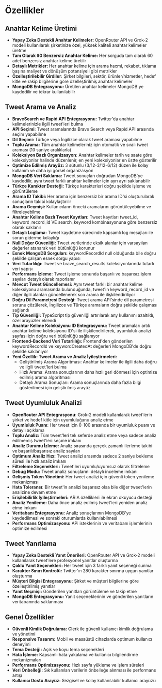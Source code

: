 # Özellikler

## Anahtar Kelime Üretimi
- **Yapay Zeka Destekli Anahtar Kelimeler:** OpenRouter API ve Grok-2 modeli kullanılarak şirketinize özel, yüksek kaliteli anahtar kelimeler üretme
- **Tam Olarak 60 Benzersiz Anahtar Kelime:** Her sorguda tam olarak 60 adet benzersiz anahtar kelime üretilir
- **Detaylı Metrikler:** Her anahtar kelime için arama hacmi, rekabet, tıklama başına maliyet ve dönüşüm potansiyeli gibi metrikler
- **Özelleştirilebilir Girdiler:** Şirket bilgileri, sektör, ürünler/hizmetler, hedef kitle ve rakip bilgilerine göre özelleştirilmiş anahtar kelimeler
- **MongoDB Entegrasyonu:** Üretilen anahtar kelimeler MongoDB'ye kaydedilir ve tekrar kullanılabilir

## Tweet Arama ve Analiz
- **BraveSearch ve Rapid API Entegrasyonu:** Twitter'da anahtar kelimelerinizle ilgili tweet'leri bulma
- **API Seçimi:** Tweet aramalarında Brave Search veya Rapid API arasında seçim yapabilme
- **Dil Seçimi:** Türkçe veya İngilizce olarak tweet araması yapabilme
- **Toplu Arama:** Tüm anahtar kelimeleriniz için otomatik ve sıralı tweet araması (10 saniye aralıklarla)
- **Koleksiyon Bazlı Organizasyon:** Anahtar kelimeler tarih ve saate göre koleksiyonlar halinde düzenlenir, en yeni koleksiyonlar en üstte gösterilir
- **Optimize Edilmiş Arayüz:** 3 sütunlu (3/12-3/12-6/12) düzen ile kolay kullanım ve daha iyi görsel organizasyon
- **MongoDB Veri Saklama:** Tweet sonuçları doğrudan MongoDB'ye kaydedilir, aynı tweet farklı anahtar kelimeler için ayrı ayrı saklanabilir
- **Türkçe Karakter Desteği:** Türkçe karakterleri doğru şekilde işleme ve görüntüleme
- **Arama ID Takibi:** Her arama için benzersiz bir arama ID'si oluşturularak sonuçların takibi kolaylaştırılır
- **Arama Geçmişi:** Kullanıcıların önceki aramalarını görüntüleyebilme ve filtreleyebilme
- **Anahtar Kelime Bazlı Tweet Kayıtları:** Tweet kayıtları tweet_id, keyword_record_id VE search_keyword kombinasyonuna göre benzersiz olarak saklanır
- **Detaylı Loglama:** Tweet kaydetme sürecinde kapsamlı log mesajları ile sorun giderme kolaylığı
- **Null Değer Güvenliği:** Tweet verilerinde eksik alanlar için varsayılan değerler atanarak veri bütünlüğü korunur
- **Esnek MongoDB Sorguları:** keywordRecordId null olduğunda bile doğru şekilde çalışan esnek sorgu yapısı
- **Veri Tutarlılığı:** Tweet ve brave_search_results koleksiyonlarında tutarlı veri yapısı
- **Performans İzleme:** Tweet işleme sonunda başarılı ve başarısız işlem sayıları detaylı olarak raporlanır
- **Mevcut Tweet Güncellemesi:** Aynı tweet farklı bir anahtar kelime koleksiyonu aramasında bulunduğunda, tweet'in keyword_record_id ve diğer ilgili alanları güncellenerek son arama ile ilişkilendiriliyor
- **Doğru Dil Parametresi Desteği:** Tweet arama API'sinde dil parametresi sorunu çözülerek, İngilizce ve Türkçe aramaların doğru şekilde çalışması sağlandı
- **Tip Güvenliği:** TypeScript tip güvenliği artırılarak any kullanımı azaltıldı, özel arayüzler eklendi
- **Anahtar Kelime Koleksiyonu ID Entegrasyonu:** Tweet aramaları artık anahtar kelime koleksiyonu ID'si ile ilişkilendirilerek, uyumluluk analizi sayfası için doğru veri bütünlüğü sağlanıyor
- **Frontend-Backend Veri Tutarlılığı:** Frontend'den gönderilen keywordRecordId ve keywordCreatedAt değerleri MongoDB'de doğru şekilde saklanıyor
- **Yeni Özellik: Tweet Arama ve Analiz İyileştirmeleri:**
  - Geliştirilmiş Arama Algoritması: Anahtar kelimeler ile ilgili daha doğru ve ilgili tweet'leri bulma
  - Hızlı Arama: Arama sonuçlarının daha hızlı geri dönmesi için optimize edilmiş arama algoritması
  - Detaylı Arama Sonuçları: Arama sonuçlarında daha fazla bilgi gösterilmesi için geliştirilmiş arayüz

## Tweet Uyumluluk Analizi
- **OpenRouter API Entegrasyonu:** Grok-2 modeli kullanılarak tweet'lerin şirket ve hedef kitle için uyumluluğunu analiz etme
- **Uyumluluk Puanı:** Her tweet için 0-100 arasında bir uyumluluk puanı ve detaylı açıklama
- **Toplu Analiz:** Tüm tweet'leri tek seferde analiz etme veya sadece analiz edilmemiş tweet'leri seçme imkanı
- **Analiz Durumu İzleme:** Analiz sırasında gerçek zamanlı ilerleme takibi ve başarılı/başarısız analiz sayıları
- **Optimum Analiz Hızı:** Tweet analizi arasında sadece 2 saniye bekleme süresi ile hızlı analiz imkanı
- **Filtreleme Seçenekleri:** Tweet'leri uyumlu/uyumsuz olarak filtreleme
- **Debug Modu:** Tweet analiz sonuçlarını detaylı inceleme imkanı
- **Gelişmiş Token Yönetimi:** Her tweet analizi için güvenli token yenileme mekanizması
- **Hata Toleransı:** Bir tweet'in analizi başarısız olsa bile diğer tweet'lerin analizine devam etme
- **Erişilebilirlik İyileştirmeleri:** ARIA özellikleri ile ekran okuyucu desteği
- **Analiz Yenileme:** Daha önce analiz edilmiş tweet'leri yeniden analiz etme imkanı
- **Veritabanı Entegrasyonu:** Analiz sonuçlarının MongoDB'ye kaydedilmesi ve sonraki oturumlarda kullanılabilmesi
- **Performans Optimizasyonu:** API isteklerinin ve veritabanı işlemlerinin optimize edilmesi

## Tweet Yanıtlama
- **Yapay Zeka Destekli Yanıt Önerileri:** OpenRouter API ve Grok-2 modeli kullanılarak tweet'lere profesyonel yanıtlar oluşturma
- **Çoklu Yanıt Seçenekleri:** Her tweet için 3 farklı yanıt seçeneği sunma
- **Karakter Sınırı Kontrolü:** Twitter'ın 280 karakter sınırına uygun yanıtlar oluşturma
- **Müşteri Bilgisi Entegrasyonu:** Şirket ve müşteri bilgilerine göre özelleştirilmiş yanıtlar
- **Yanıt Geçmişi:** Gönderilen yanıtları görüntüleme ve takip etme
- **MongoDB Entegrasyonu:** Yanıt seçeneklerinin ve gönderilen yanıtların veritabanında saklanması

## Genel Özellikler
- **Güvenli Kimlik Doğrulama:** Clerk ile güvenli kullanıcı kimlik doğrulama ve yönetimi
- **Responsive Tasarım:** Mobil ve masaüstü cihazlarda optimum kullanıcı deneyimi
- **Tema Desteği:** Açık ve koyu tema seçenekleri
- **Hata İşleme:** Kapsamlı hata yakalama ve kullanıcı bilgilendirme mekanizmaları
- **Performans Optimizasyonu:** Hızlı sayfa yükleme ve işlem süreleri
- **Veri Önbelleği:** Sık kullanılan verilerin önbelleğe alınması ile performans artışı
- **Kullanıcı Dostu Arayüz:** Sezgisel ve kolay kullanılabilir kullanıcı arayüzü
